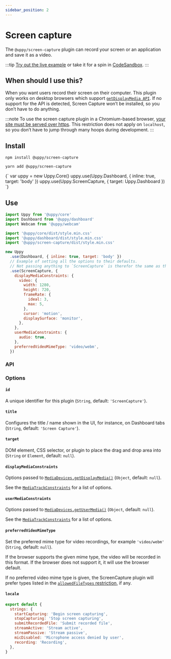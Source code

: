 ```yaml
---
sidebar_position: 2
---
```




# Screen capture

The `@uppy/screen-capture` plugin can record your screen or an application and save it as a video.

:::tip
[Try out the live example](/examples) or take it for a spin in [CodeSandbox](https://codesandbox.io/s/uppy-dashboard-xpxuhd).
:::

## When should I use this?

When you want users record their screen on their computer.
This plugin only works on desktop browsers which support [`getDisplayMedia API`](https://developer.mozilla.org/en-US/docs/Web/API/MediaDevices/getDisplayMedia).
If no support for the API is detected, Screen Capture won’t be installed, so you don’t have to do anything.

:::note
To use the screen capture plugin in a Chromium-based browser, [your site must be served over https](https://developers.google.com/web/updates/2015/10/chrome-47-webrtc#public_service_announcements). This restriction does not apply on `localhost`, so you don’t have to jump through many hoops during development.
:::

## Install

<Tabs>
  <TabItem value="npm" label="NPM" default>

  ```shell
  npm install @uppy/screen-capture
  ```

  </TabItem>

  <TabItem value="yarn" label="Yarn">

  ```shell
  yarn add @uppy/screen-capture
  ```

  </TabItem>

  <TabItem value="cdn" label="CDN">
    <UppyCdnExample>
      {`
        var uppy = new Uppy.Core()
        uppy.use(Uppy.Dashboard, { inline: true, target: 'body' })
        uppy.use(Uppy.ScreenCapture, { target: Uppy.Dashboard })
      `}
    </UppyCdnExample>
  </TabItem>
</Tabs>

## Use

```js
import Uppy from '@uppy/core'
import Dashboard from '@uppy/dashboard'
import Webcam from '@uppy/webcam'

import '@uppy/core/dist/style.min.css'
import '@uppy/dashboard/dist/style.min.css'
import '@uppy/screen-capture/dist/style.min.css'

new Uppy
  .use(Dashboard, { inline: true, target: 'body' })
  // Example of setting all the options to their defaults.
  // Not passing anything to `ScreenCapture` is therefor the same as the example below.
  .use(ScreenCapture, {
    displayMediaConstraints: {
      video: {
        width: 1280,
        height: 720,
        frameRate: {
          ideal: 3,
          max: 5,
        },
        cursor: 'motion',
        displaySurface: 'monitor',
      },
    },
    userMediaConstraints: {
      audio: true,
    },
    preferredVideoMimeType: 'video/webm',
  })
```

### API

### Options

#### `id`

A unique identifier for this plugin (`String`, default: `'ScreenCapture'`).

#### `title`

Configures the title / name shown in the UI, for instance, on Dashboard tabs (`String`, default: `'Screen Capture'`).

#### `target`

DOM element, CSS selector, or plugin to place the drag and drop area into (`String` or `Element`, default: `null`).

#### `displayMediaConstraints`

Options passed to [`MediaDevices.getDisplayMedia()`](https://developer.mozilla.org/en-US/docs/Web/API/MediaDevices/getDisplayMedia) (`Object`, default: `null`).

See the [`MediaTrackConstraints`](https://developer.mozilla.org/en-US/docs/Web/API/MediaTrackConstraints) for a list of options.

#### `userMediaConstraints`

Options passed to [`MediaDevices.getUserMedia()`](https://developer.mozilla.org/en-US/docs/Web/API/MediaDevices/getUserMedia) (`Object`, default: `null`).

See the [`MediaTrackConstraints`](https://developer.mozilla.org/en-US/docs/Web/API/MediaTrackConstraints) for a list of options.

#### `preferredVideoMimeType`

Set the preferred mime type for video recordings, for example `'video/webm'` (`String`, default: `null`).

If the browser supports the given mime type, the video will be recorded in this format.
If the browser does not support it, it will use the browser default.

If no preferred video mime type is given, the ScreenCapture plugin will prefer types listed in the [`allowedFileTypes` restriction](/docs/uppy/#restrictions), if any.

#### `locale`

```js
export default {
  strings: {
    startCapturing: 'Begin screen capturing',
    stopCapturing: 'Stop screen capturing',
    submitRecordedFile: 'Submit recorded file',
    streamActive: 'Stream active',
    streamPassive: 'Stream passive',
    micDisabled: 'Microphone access denied by user',
    recording: 'Recording',
  },
}
```
